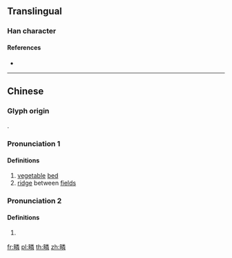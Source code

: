 {{character info/new}}
==Translingual==

===Han character===
{{Han char|rn=102|rad=田|as=12|sn=17|four=69059|canj=WFDQ}}

====References====
* {{Han ref|kx=0766.240|dkj=21947|dj=1176.310|hdz=42553.020|uh=7584|ud=30084|bh=ED73|bd=60787}}

----

==Chinese==

{{zh-forms}}

===Glyph origin===
{{Han etym}}
{{Han compound|田|t1=field|粦|c1=s|c2=p|ls=psc}}.

===Pronunciation 1===
{{zh-pron
|m=lín
|c=leon4
|mc=y
|oc=y
|cat=n
}}

====Definitions====
{{zh-hanzi}}

# [[vegetable]] [[bed]]
# [[ridge]] between [[field]]s

===Pronunciation 2===
{{zh-pron
|m=lìn
|cat=v
}}

====Definitions====
{{zh-hanzi}}

# {{zh-alt-form|躪|to [[roll]] the [[field]] using [[wheel]]s of a [[carriage]]}}

[[fr:疄]]
[[pl:疄]]
[[th:疄]]
[[zh:疄]]